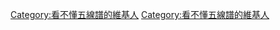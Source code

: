 {{Userbox-2
  |id1      = [[File:Treble_Clef_without_line.svg|20px]]
  |id1-c    = white
  |id2      = 看不懂
  |id2-c    = white
  |id2-fc   = black
  |id2-s    = 14
  |info     = 這個用戶看不懂[[五線譜|<span style="color:white">'''五線譜'''</span>]]。
  |info-c   = brown
  |info-s   = 9
  |info-fc  = white
  |border-c = black
}}<includeonly>[[Category:看不懂五線譜的維基人]]</includeonly><noinclude>
[[Category:看不懂五線譜的維基人]]
</noinclude>